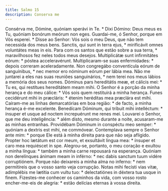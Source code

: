 ```yaml
---
title: Salmo 15
description: Conserva me
---
```


<div class="side-by-side not-content">
  <span>
    Consérva me, Dómine, quóniam sperávi in Te. * Dixi Dómino: Deus meus es Tu,
    quóniam bonórum meórum non eges.
  </span>
  <span>
    Guardai-me, ó Senhor, porque em Vós esperei. * Disse ao Senhor: Vós sois o
    meu Deus, que não tem necessida dos meus bens.
  </span>
  <span>
    Sanctis, qui sunt in terra ejus, * mirificávit omnes voluntátes meas in eis.
  </span>
  <span>
    Para com os santos que estão sobre a sua terra, * maravilhosos fez neles
    todos meus desejos.
  </span>
  <span>Multiplicátæ sunt infirmitátes eórum: * póstea acceleravérunt.</span>
  <span>
    Multiplicaram-se suas enfermidades: * depois correram aceleradamente.
  </span>
  <span>
    Non congregábo conventícula eórum de sanguínibus, * nec memor ero nóminum
    eórum per lábia mea.
  </span>
  <span>
    Não me juntarei a eles nas suas reuniões sanguinários, * nem terei nos meus
    lábios a memória dos seus nomes.
  </span>
  <span>
    Dóminus pars hereditátis meæ, et cálicis mei: * Tu es, qui restítues
    hereditátem meam mihi.
  </span>
  <span>
    O Senhor é a porção da minha herança e do meu cálice: * Vós sois quem
    restituirá a minha herança.
  </span>
  <span>
    Funes cecidérunt mihi in præcláris: * étenim heréditas mea præclára est
    mihi.
  </span>
  <span>
    Caíram-me as linhas demarcatórias em boa região: * de facto, a minha herança
    é-me excelente.
  </span>
  <span>
    Benedícam Dóminum, qui tríbuit mihi intelléctum: * ínsuper et usque ad
    noctem increpuérunt me renes mei.
  </span>
  <span>
    Louvarei o Senhor, que me deu inteligência: * além disto, mesmo durante a
    noite, acusaram-me as minhas entranhas.
  </span>
  <span>
    Providébam Dóminum in conspéctu meo semper: * quóniam a dextris est mihi, ne
    commóvear.
  </span>
  <span>
    Contemplava sempre o Senhor ante mim: * porque Ele está à minha direita para
    que não seja afligido.
  </span>
  <span>
    Propter hoc lætátum est cor meum, et exsultávit lingua mea: * ínsuper et
    caro mea requiéscet in spe.
  </span>
  <span>
    Alegrou-se, portanto, o meu coração e exultou a minha língua: * também a
    minha carne repousará na esperança.
  </span>
  <span>
    Quóniam non derelínques ánimam meam in inférno: * nec dabis sanctum tuum
    vidére corruptiónem.
  </span>
  <span>
    Porque não deixareis a minha alma no inferno: * nem permitireis que o vosso
    santo veja corrupção.
  </span>
  <span>
    Notas mihi fecísti vias vitæ, adimplébis me lætítia cum vultu tuo: *
    delectatiónes in déxtera tua usque in finem.
  </span>
  <span>
    Fizestes-me conhecer os caminhos da vida, com vosso rosto encher-me-eis de
    alegria: * estão delícias eternas à vossa direita.
  </span>
</div>
